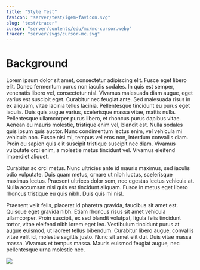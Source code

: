 ---
title: "Style Test"
favicon: "server/test/igem-favicon.svg"
slug: "test/tracer"
cursor: "server/contents/edu/mc/mc-cursor.webp"
tracer: "server/svgs/cursor-mc.svg"
---

# Background

Lorem ipsum dolor sit amet, consectetur adipiscing elit.
Fusce eget libero elit.
Donec fermentum purus non iaculis sodales.
In quis est semper, venenatis libero vel, consectetur nisl.
Vivamus malesuada diam augue, eget varius est suscipit eget.
Curabitur nec feugiat ante.
Sed malesuada risus in ex aliquam, vitae lacinia tellus lacinia.
Pellentesque tincidunt eu purus eget iaculis.
Duis quis augue varius, scelerisque massa vitae, mattis nulla.
Pellentesque ullamcorper purus libero, et rhoncus purus dapibus vitae.
Aenean eu mauris molestie, tristique enim vel, blandit est.
Nulla sodales quis ipsum quis auctor.
Nunc condimentum lectus enim, vel vehicula mi vehicula non.
Fusce nisi mi, tempus vel eros non, interdum convallis diam.
Proin eu sapien quis elit suscipit tristique suscipit nec diam.
Vivamus vulputate orci enim, a molestie metus tincidunt vel.
Vivamus eleifend imperdiet aliquet.

Curabitur ac orci metus.
Nunc ultricies ante id mauris maximus, sed iaculis odio vulputate.
Duis quam metus, ornare ut nibh luctus, scelerisque maximus lectus.
Praesent ultrices dolor sem, nec egestas lectus vehicula at.
Nulla accumsan nisi quis est tincidunt aliquam.
Fusce in metus eget libero rhoncus tristique eu quis nibh.
Duis quis mi nisl.

Praesent velit felis, placerat id pharetra gravida, faucibus sit amet est.
Quisque eget gravida nibh.
Etiam rhoncus risus sit amet vehicula ullamcorper.
Proin suscipit, ex sed blandit volutpat, ligula felis tincidunt tortor, vitae eleifend nibh lorem eget leo.
Vestibulum tincidunt purus at augue euismod, ut laoreet tellus bibendum.
Curabitur libero augue, convallis vitae velit id, molestie sagittis justo.
Nunc sit amet elit dui.
Duis vitae massa massa.
Vivamus et tempus massa.
Mauris euismod feugiat augue, nec pellentesque urna molestie nec.

<Image src="server/test/manufacturetocat.webp" />
